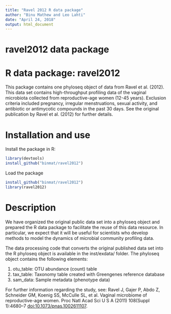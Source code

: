 ```yaml
---
title: "Ravel 2012 R data package"
author: "Binu Mathew and Leo Lahti"
date: "April 24, 2018"
output: html_document
---
```

# ravel2012 data package


# R data package: ravel2012

This package contains one phyloseq object of data from Ravel et al. (2012). This data set contains high-throughput profiling data of the vaginal microbiota collected from reproductive-age women (12-45 years). Exclusion criteria included pregnancy, irregular menstruations, sexual activity, and antibiotic or antimycotic compounds in the past 30 days. See the original publication by Ravel et al. (2012) for further details.


# Installation and use 

Install the package in R:

```r
library(devtools)
install_github("binmat/ravel2012")
```

Load the package

```r
install_github("binmat/ravel2012")
library(ravel2012)
```


# Description

We have organized the original public data set into a phyloseq object and prepared the R data package to facilitate the reuse of this data resource. In particular, we expect that it will be useful for scientists who develop methods to model the dynamics of microbial community profiling data.

The data processing code that converts the original published data set into the R phyloseq object is available in the inst/exdata/ folder. The phyloseq object contains the following elements:

   1. otu_table: OTU abundance (count) table
   2. tax_table: Taxonomy table created with Greengenes reference database
   3. sam_data: Sample metadata (phenotype data)


For further information regarding the study, see: Ravel J, Gajer P, Abdo Z, Schneider GM, Koenig SS, McCulle SL, et al. Vaginal microbiome of reproductive-age women. Proc Natl Acad Sci U S A (2011) 108(Suppl 1):4680–7 [doi:10.1073/pnas.1002611107](https://doi.org/10.1073/pnas.1002611107).



